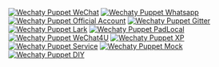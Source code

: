 [![Wechaty Puppet WeChat](https://img.shields.io/badge/Puppet-WeChat-blueviolet)](../wechat.md)
[![Wechaty Puppet Whatsapp](https://img.shields.io/badge/Puppet-Whatsapp-blueviolet)](../whatsapp.md)
[![Wechaty Puppet Official Account](https://img.shields.io/badge/Puppet-Official%20Account-blueviolet)](../official-account.md)
[![Wechaty Puppet Gitter](https://img.shields.io/badge/Puppet-Gitter-blueviolet)](../gitter.md)
[![Wechaty Puppet Lark](https://img.shields.io/badge/Puppet-Lark-blueviolet)](../lark.md)
[![Wechaty Puppet PadLocal](https://img.shields.io/badge/Puppet-PadLocal-blueviolet)](../padlocal.md)
[![Wechaty Puppet WeChat4U](https://img.shields.io/badge/Puppet-WeChat4U-blueviolet)](../wechat4u.md)
[![Wechaty Puppet XP](https://img.shields.io/badge/Puppet-XP-blueviolet)](../xp.mdx)
[![Wechaty Puppet Service](https://img.shields.io/badge/Puppet-Service-blueviolet)](../service.md)
[![Wechaty Puppet Mock](https://img.shields.io/badge/Puppet-Mock-blueviolet)](../mock.md)
[![Wechaty Puppet DIY](https://img.shields.io/badge/Provider-DIY-blueviolet)](../diy.md)

